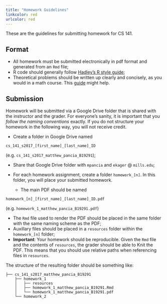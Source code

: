 ```yaml
---
title: "Homework Guidelines"
linkcolor: red
urlcolor: red
---
```


These are the guidelines for submitting homework for CS 141. 

## Format

* All homework must be submitted electronically in pdf format and generated from an `Rmd` file;
* R code should generally follow [Hadley's R style guide](http://adv-r.had.co.nz/Style.html);
* Theoretical problems should be written up clearly and concisely, as you would in a math course. This [guide](http://www.artofproblemsolving.com/articles/how-to-write-solution) might help.

## Submission

Homework will be submitted via a Google Drive folder that is shared with the instructor and the grader. For everyone's sanity, it is important that you *follow the naming conventions* exactly. If you do not structure your homework in the following way, you will not receive credit. 

* Create a folder in Google Drive named 

```
cs_141_s2017_[first_name]_[last_name]_ID
```

(e.g. `cs_141_s2017_matthew_pancia_B19291`);

* Share that Google Drive folder with `mpancia` and `ekager` @ `mills.edu`;
* For each homework assignment, create a folder `homework_[n]`. In this folder, you will place your submitted homework. 

  * The main PDF should be named 

```
homework_[n]_[first_name]_[last_name]_ID.pdf
```

(e.g. `homework_1_matthew_pancia_B19291.pdf`)

  * The `Rmd` file used to render the PDF should be placed in the same folder with the same naming scheme as the PDF;
  * Auxillary files should be placed in a `resources` folder within the `homework_[n]` folder;
  * **Important**: Your homework should be reproducible. Given the `Rmd` file and the contents of `resources`, the grader should be able to Knit the PDF. This means that you should use relative paths when referencing files in `resources`. 

The structure of the resulting folder should be something like:
```
├── cs_141_s2017_matthew_pancia_B19291
    ├── homework_1
    │   ├── resources
    │   ├── homework_1_matthew_pancia_B19291.Rmd
    │   └── homework_1_matthew_pancia_B19291.pdf
    └── homework_2
```